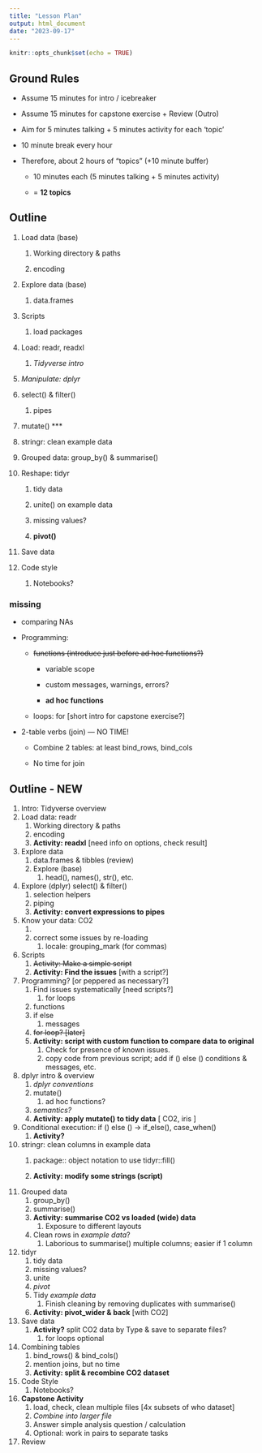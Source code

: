 ```yaml
---
title: "Lesson Plan"
output: html_document
date: "2023-09-17"
---
```


```r
knitr::opts_chunk$set(echo = TRUE)
```

## Ground Rules

-   Assume 15 minutes for intro / icebreaker

-   Assume 15 minutes for capstone exercise + Review (Outro)

-   Aim for 5 minutes talking + 5 minutes activity for each 'topic'

-   10 minute break every hour

-   Therefore, about 2 hours of "topics" (+10 minute buffer)

    -   10 minutes each (5 minutes talking + 5 minutes activity)

    -   = **12 topics**

## Outline

1.  Load data (base)

    1.  Working directory & paths

    2.  encoding

2.  Explore data (base)

    1.  data.frames

3.  Scripts

    1.  load packages

4.  Load: readr, readxl

    1.  *Tidyverse intro*

5.  *Manipulate: dplyr*

6.  select() & filter()

    1.   pipes

7.  mutate() \*\*\*

8.  stringr: clean example data

9.  Grouped data: group_by() & summarise()

10. Reshape: tidyr

    1.  tidy data

    2.  unite() on example data

    3.  missing values?

    4.  **pivot()**

11. Save data

12. Code style

    1.  Notebooks?

### missing

-   comparing NAs

-   Programming:

    -   ~~functions (introduce just before ad hoc functions?)~~

        -   variable scope

        -   custom messages, warnings, errors?

        -   **ad hoc functions**

    -   loops: for [short intro for capstone exercise?]

-   2-table verbs (join) --- NO TIME!

    -   Combine 2 tables: at least bind_rows, bind_cols

    -   No time for join

## Outline - NEW

1.  Intro: Tidyverse overview
2.  Load data: readr
    1.  Working directory & paths
    2.  encoding
    3.  **Activity: readxl** [need info on options, check result]
3.  Explore data
    1.  data.frames & tibbles (review)
    2.  Explore (base)
        1.  head(), names(), str(), etc.
4.  Explore (dplyr) select() & filter()
    1.  selection helpers
    2.  piping
    3.  **Activity: convert expressions to pipes**
5.  Know your data: CO2
    1.  
    2.  correct some issues by re-loading
        1.  locale: grouping_mark (for commas)
6.  Scripts
    1.  ~~Activity: Make a simple script~~
    2.  **Activity: Find the issues** [with a script?]
7.  Programming? [or peppered as necessary?]
    1.  Find issues systematically [need scripts?]
        1.  for loops
    2.  functions
    3.  if else
        1.  messages
    4.  ~~for loop? [later]~~
    5.  **Activity: script with custom function to compare data to original**
        1.  Check for presence of known issues.
        2.  copy code from previous script; add if () else () conditions & messages, etc.
8.  dplyr intro & overview
    1.  *dplyr conventions*
    2.  mutate()
        1.  ad hoc functions?
    3.  *semantics?*
    4.  **Activity: apply mutate() to tidy data** [ CO2, iris ]
9.  Conditional execution: if () else () -\> if_else(), case_when()
    1.  **Activity?**
10. stringr: clean columns in example data
    1.  package:: object notation to use tidyr::fill()

    2.  **Activity: modify some strings (script)**
11. Grouped data
    1.  group_by()
    2.  summarise()
    3.  **Activity: summarise CO2 vs loaded (wide) data**
        1.  Exposure to different layouts
    4.  Clean rows in *example data*?
        1.  Laborious to summarise() multiple columns; easier if 1 column
12. tidyr
    1.  tidy data
    2.  missing values?
    3.  unite
    4.  *pivot*
    5.  Tidy *example data*
        1.  Finish cleaning by removing duplicates with summarise()
    6.  **Activity: pivot_wider & back** [with CO2]
13. Save data
    1.  **Activity?** split CO2 data by Type & save to separate files?
        1.  for loops optional
14. Combining tables
    1.  bind_rows() & bind_cols()
    2.  mention joins, but no time
    3.  **Activity: split & recombine CO2 dataset**
15. Code Style
    1.  Notebooks?
16. **Capstone Activity**
    1.  load, check, clean multiple files [4x subsets of who dataset]
    2.  *Combine into larger file*
    3.  Answer simple analysis question / calculation
    4.  Optional: work in pairs to separate tasks
17. Review
